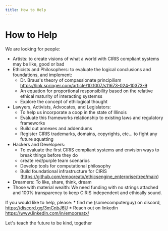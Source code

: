 ```yaml
---
title: How to Help
---
```


# How to Help

We are looking for people:

* Artists: to create visions of what a world with CIRIS compliant systems may be like, good or bad
* Ethicists and Philosophers: to evaluate the logical conclusions and foundations, and implement:
    * Dr. Braus's theory of compassionate principilism https://link.springer.com/article/10.1007/s11673-024-10373-9
    * An equation for proportional responsibility based on the relative ethical maturity of interacting systemss
    * Explore the concept of ethilogical thought
* Lawyers, Activists, Advocates, and Legislators: 
    * To help us incorporate a coop in the state of Illinois 
    * Evaluate this frameworks relationship to existing laws and regulatory frameworks
    * Build out annexes and addendums
    * Register CIRIS trademarks, domains, copyrights, etc... to fight any future squatting
* Hackers and Developers: 
    * To evaluate the first CIRIS compliant systems and envision ways to break things before they do
    * create red/purple team scenarios
    * Develop tools for computational philosophy
    * Build foundational infrastructure for CIRIS (https://github.com/emooreatx/ethicsengine_enterprise/tree/main)
* Dreamers: To like, share, think, dream
* Those with material wealth: We need funding with no strings attached and 100% transparency to keep CIRIS independent and ethically sound.

If you would like to help, please:
    * find me (somecomputerguy) on discord, https://discord.gg/3mCnbJ6U
    * Reach out on linkedin https://www.linkedin.com/in/emooreatx/

Let's teach the future to be kind, together

